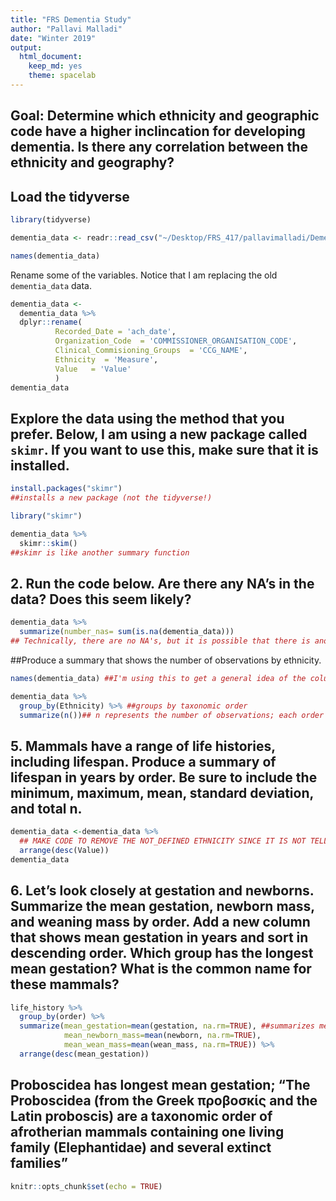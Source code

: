 ```yaml
---
title: "FRS Dementia Study"
author: "Pallavi Malladi"
date: "Winter 2019"
output:
  html_document:
    keep_md: yes
    theme: spacelab
---
```

## Goal: Determine which ethnicity and geographic code have a higher inclincation for developing dementia. Is there any correlation between the ethnicity and geography?

## Load the tidyverse
```r
library(tidyverse)
```

```r
dementia_data <- readr::read_csv("~/Desktop/FRS_417/pallavimalladi/Dementia_Study/Recorded_Dementia_Diagnoses_by_Ethnicity.csv")
```

```r
names(dementia_data)
```

Rename some of the variables. Notice that I am replacing the old `dementia_data` data.
```r
dementia_data <- 
  dementia_data %>% 
  dplyr::rename(
          Recorded_Date = 'ach_date',
          Organization_Code  = 'COMMISSIONER_ORGANISATION_CODE',
          Clinical_Commisioning_Groups  = 'CCG_NAME',
          Ethnicity  = 'Measure',
          Value   = 'Value'
          )
dementia_data
```

## Explore the data using the method that you prefer. Below, I am using a new package called `skimr`. If you want to use this, make sure that it is installed.
```r
install.packages("skimr")
##installs a new package (not the tidyverse!)
```

```r
library("skimr")
```

```r
dementia_data %>% 
  skimr::skim()
##skimr is like another summary function
```

## 2. Run the code below. Are there any NA's in the data? Does this seem likely?
```r
dementia_data %>% 
  summarize(number_nas= sum(is.na(dementia_data)))
## Technically, there are no NA's, but it is possible that there is another value such as -999 that represents a null value
```

##Produce a summary that shows the number of observations by ethnicity.
```r
names(dementia_data) ##I'm using this to get a general idea of the column headers so I know which notation to use within my code
```

```r
dementia_data %>% 
  group_by(Ethnicity) %>% ##groups by taxonomic order
  summarize(n())## n represents the number of observations; each order has a certain number of observations
```

## 5. Mammals have a range of life histories, including lifespan. Produce a summary of lifespan in years by order. Be sure to include the minimum, maximum, mean, standard deviation, and total n.
```r
dementia_data <-dementia_data %>%
  ## MAKE CODE TO REMOVE THE NOT_DEFINED ETHNICITY SINCE IT IS NOT TELLING US RELEVANT INFORMATION
  arrange(desc(Value))
dementia_data
```

## 6. Let's look closely at gestation and newborns. Summarize the mean gestation, newborn mass, and weaning mass by order. Add a new column that shows mean gestation in years and sort in descending order. Which group has the longest mean gestation? What is the common name for these mammals?
```r
life_history %>% 
  group_by(order) %>% 
  summarize(mean_gestation=mean(gestation, na.rm=TRUE), ##summarizes mean for specified values
            mean_newborn_mass=mean(newborn, na.rm=TRUE),
            mean_wean_mass=mean(wean_mass, na.rm=TRUE)) %>% 
  arrange(desc(mean_gestation)) 
```
## Proboscidea has longest mean gestation; "The Proboscidea (from the Greek προβοσκίς and the Latin proboscis) are a taxonomic order of afrotherian mammals containing one living family (Elephantidae) and several extinct families"
```r
knitr::opts_chunk$set(echo = TRUE)
```

